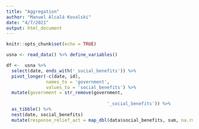 ```yaml
---
title: "Aggregation"
author: "Manuel Alcalá Kovalski"
date: "4/7/2021"
output: html_document
---
```


```r
knitr::opts_chunk$set(echo = TRUE)
```

```r
usna <- read_data() %>% define_variables()

df <-  usna %>% 
  select(date, ends_with('_social_benefits')) %>% 
  pivot_longer(-c(date, id), 
               names_to = 'government',
               values_to = 'social_benefits') %>% 
  mutate(government = str_remove(government, 
                                      
                                      '_social_benefits')) %>% 
  as_tibble() %>% 
  nest(date, social_benefits) 
  mutate(response_relief_act = map_dbl(data$social_benefits, sum, na.rm = TRUE)) 
```
